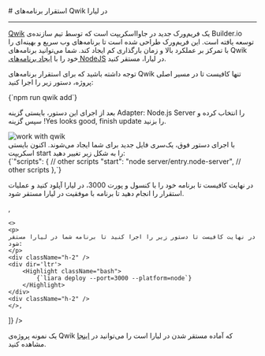 

<Layout>
<Head>
<title>مستندات استقرار برنامه‌های Qwik - لیارا</title>
<meta property="og:title" content="مستندات خدمات رایانش ابری لیارا" />
<meta property="og:description" content="مستندات مربوط به نحوه استقرار برنامه‌های Qwik در پلتفرم NodeJS در لیارا"  />
</Head>
# استقرار برنامه‌های Qwik در لیارا
<hr className="mb-2" />
<a href="https://qwik.dev/" className="text-[#2196f3] ">Qwik</a> یک فریم‌ورک جدید در جاوااسکریپت است که توسط تیم سازنده‌ی Builder.io توسعه یافته است. این فریم‌ورک طراحی شده است تا برنامه‌های وب سریع و بهینه‌ای را با تمرکز بر عملکرد بالا و زمان بارگذاری کم ایجاد کند. 
شما می‌توانید برنامه‌های Qwik خود را با <a href="../../how-tos/create-app" className="text-[#2196f3] ">ایجاد برنامه‌های NodeJS</a> در لیارا، مستقر کنید.
<div className='h-2' />

توجه داشته باشید که برای استقرار برنامه‌های Qwik تنها کافیست تا در مسیر اصلی پروژه، دستور زیر را اجرا کنید:


<div className="h-2" />
<div dir='ltr'>
    <Highlight className="bash">
        {`npm run qwik add`}
    </Highlight>
</div>
<div className="h-2" />

بعد از اجرای این دستور، بایستی گزینه <Important>Adapter: Node.js Server</Important> را انتخاب کرده و سپس گزینه <Important>!Yes looks good, finish update</Important> را بزنید.


<div className="h-4" />
<img src="https://media.liara.ir/docs/qwik-create-deployment-files.gif" alt="work with qwik" />
<div className="h-4" />
با اجرای دستور فوق، یک‌سری فایل جدید برای شما ایجاد می‌شوند. اکنون بایستی اسکریپت <Important>start</Important> را به شکل زیر تغییر دهید:

<div className="h-2" />
<div dir='ltr'>
    <Highlight className="json">
        {`"scripts": {
    // other scripts
    "start": "node server/entry.node-server",
    // other scripts
},`}
    </Highlight>
</div>
<div className="h-2" />

<Section id="deploy" title="استقرار برنامه" />
<Tabs 
    tabs={["Liara Console", "Liara CLI"]} 
    content={[
    <>
    <p>در نهایت کافیست تا برنامه خود را با کنسول و پورت 3000، در لیارا آپلود کنید و عملیات استقرار را انجام دهید تا برنامه با موفقیت در لیارا مستقر شود.</p>
    </>,

    <>
    <p>
    در نهایت کافیست تا دستور زیر را اجرا کنید تا برنامه شما در لیارا مستقر شود:
    </p>
    <div className="h-2" />
    <div dir='ltr'>
        <Highlight className="bash">
            {`liara deploy --port=3000 --platform=node`}
        </Highlight>
    </div>
    <div className="h-2" />
    </>,

]} 
/>

<Alert variant="success">
<p>
یک نمونه پروژه‌ی Qwik که آماده مستقر شدن در لیارا است را می‌توانید در <a href="https://github.com/liara-cloud/qwik-getting-started" className="text-[#2196f3] ">اینجا</a>  مشاهده کنید.

</p>
</Alert>


</Layout>